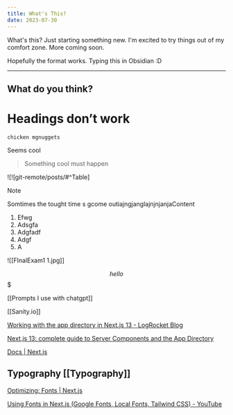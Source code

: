 ```yaml
---
title: What's This?
date: 2023-07-30
---
```


What's this? Just starting something new.
I'm excited to try things out of my comfort zone. 
More coming soon.

Hopefully the format works. Typing this in Obsidian :D


---

## What do you think? 

# Headings don’t work


```
chicken mgnuggets
```

Seems cool 

> Something cool must happen

![![git-remote/posts/#^Table]

> [!NOTE]
> Somtimes the tought time s gcome outiajngjanglajnjnjanjaContent

1. Efwg
2. Adsgfa
3. Adgfadf
4. Adgf
5. A

![[FInalExam1 1.jpg]]

$$
hello
$$ $

[[Prompts I use with chatgpt]]

[[Sanity.io]]

[Working with the app directory in Next.js 13 - LogRocket Blog](https://blog.logrocket.com/next-js-13-app-directory/#page-directory-vs-app-directory)

[Next.js 13: complete guide to Server Components and the App Directory](https://makerkit.dev/blog/tutorials/nextjs13)

[Docs | Next.js](https://nextjs.org/docs)

## Typography [[Typography]]

[Optimizing: Fonts | Next.js](https://nextjs.org/docs/pages/building-your-application/optimizing/fonts)

[Using Fonts in Next.js (Google Fonts, Local Fonts, Tailwind CSS) - YouTube](https://www.youtube.com/watch?v=L8_98i_bMMA)